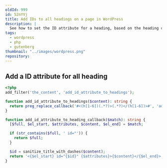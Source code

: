 ```yaml
---
oldId: 999
id: 52nYVj
title: Add IDs to all headings on a page in WordPress
description: |
  See how to set the ID attribute for a heading, based on the heading content.
tags:
  - wordpress
  - php
  - gutenberg
thumbnail: "../images/wordpress.png"
repository:
---
```


## Add a ID attribute for all heading

```php
<?php
add_filter('the_content', 'add_id_attribute_to_headings');

function add_id_attribute_to_headings($content): string {
  return preg_replace_callback('#<(h[1-6])(.*?)>(.*?)</(h[1-6])>#', 'add_id_attribute_to_heading_callback', $content);
}

function add_id_attribute_to_heading_callback($match): string {
  [$full, $el_start, $attributes, $content, $el_end] = $match;

  if (str_contains($full, ' id="')) {
    return $full;
  }

  $id = sanitize_title_with_dashes($content);
  return '<{$el_start} id="{$id}" {$attributes}>{$content}</{$el_end}>';
}
```
